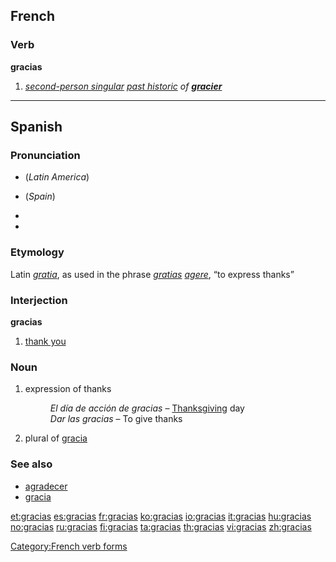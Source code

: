 {{also|Gracias}}
==French==

===Verb===
'''gracias'''

# ''[[second-person singular]] [[past historic]] of '''[[gracier]]'''''

[[Category:French verb forms]]

----

==Spanish==

===Pronunciation===
* {{IPA|/ˈgrasjas/|lang=es}} (''Latin America'')
* {{IPA|/ˈgraθjas̺/|lang=es}} (''Spain'')
* {{audio|Spanish gracias.ogg|audio}}
* {{audio|Gracias.ogg|audio}}

===Etymology===
Latin ''[[gratia]]'', as used in the phrase ''[[gratia]]s [[agere]]'', “to express thanks”

===Interjection===
'''gracias'''

# [[thank you]]

===Noun===
{{infl|es|noun|g=f|g2=p}}

# expression of thanks
#: ''El día de acción de gracias'' &ndash; [[Thanksgiving]] day
#: ''Dar las gracias'' &ndash; To give thanks
# plural of [[gracia]]

===See also===
* [[agradecer]]
* [[gracia]]

[[et:gracias]]
[[es:gracias]]
[[fr:gracias]]
[[ko:gracias]]
[[io:gracias]]
[[it:gracias]]
[[hu:gracias]]
[[no:gracias]]
[[ru:gracias]]
[[fi:gracias]]
[[ta:gracias]]
[[th:gracias]]
[[vi:gracias]]
[[zh:gracias]]